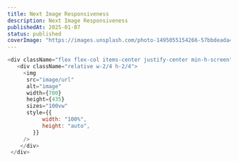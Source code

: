 ```yaml
---
title: Next Image Responsiveness
description: Next Image Responsiveness
publishedAt: 2025-01-07
status: published
coverImage: "https://images.unsplash.com/photo-1495055154266-57bbdeada43e?q=80&w=2070&auto=format&fit=crop&ixlib=rb-4.0.3&ixid=M3wxMjA3fDB8MHxwaG90by1wYWdlfHx8fGVufDB8fHx8fA%3D%3D"
---
```


```js
<div className="flex flex-col items-center justify-center min-h-screen">
   <div className="relative w-2/4 h-2/4">
     <img
      src="image/url"
      alt="image"
      width={700}
      height={435}
      sizes="100vw"
      style={{
           width: "100%",
           height: "auto",
        }}
     />
    </div>
 </div>
```
